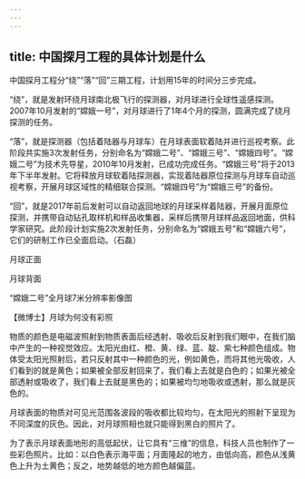 ```yaml
---
---
---
```

title: 中国探月工程的具体计划是什么
---




中国探月工程分“绕”“落”“回”三期工程，计划用15年的时间分三步完成。

“绕”，就是发射环绕月球南北极飞行的探测器，对月球进行全球性遥感探测。2007年10月发射的“嫦娥一号”，对月球进行了1年4个月的探测，圆满完成了绕月探测的任务。

“落”，就是探测器（包括着陆器与月球车）在月球表面软着陆并进行巡视考察。此阶段共实施3次发射任务，分别命名为“嫦娥二号”、“嫦娥三号”、“嫦娥四号”。“嫦娥二号”为技术先导星，2010年10月发射，已成功完成任务。“嫦娥三号”将于2013年下半年发射。它将释放月球软着陆探测器，实现着陆器原位探测与月球车自动巡视考察，开展月球区域性的精细联合探测。“嫦娥四号”为“嫦娥三号”的备份。

“回”，就是2017年前后发射可以自动返回地球的月球采样着陆器，开展月面原位探测，并携带自动钻孔取样机和样品收集器，采样后携带月球样品返回地面，供科学家研究。此阶段计划实施2次发射任务，分别命名为“嫦娥五号”和“嫦娥六号”，它们的研制工作已全面启动。（石磊）

月球正面



月球背面

“嫦娥二号”全月球7米分辨率影像图





【微博士】月球为何没有彩照

物质的颜色是电磁波照射到物质表面后经透射、吸收后反射到我们眼中，在我们脑中产生的一种视觉效应。太阳光由红、橙、黄、绿、蓝、靛、紫七种颜色组成。物体受太阳光照射后，若只反射其中一种颜色的光，例如黄色，而将其他光吸收，人们看到的就是黄色；如果被全部反射回来了，我们看上去就是白色的；如果光被全部透射或吸收了，我们看上去就是黑色的；如果被均匀地吸收或透射，那么就是灰色的。

月球表面的物质对可见光范围各波段的吸收都比较均匀，在太阳光的照射下呈现为不同深度的灰色。因此，对月球照相也就只能得到黑白的照片了。

为了表示月球表面地形的高低起伏，让它具有“三维”的信息，科技人员也制作了一些彩色照片。比如：以白色表示海平面；月面隆起的地方，由低向高，颜色从浅黄色上升为土黄色；反之，地势越低的地方颜色越偏蓝。